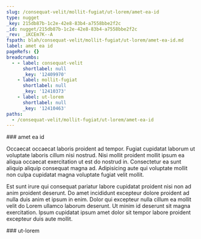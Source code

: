 ```yaml
---
slug: /consequat-velit/mollit-fugiat/ut-lorem/amet-ea-id
type: nugget
_key: 215db87b-1c2e-42e8-83b4-a7558bbe2f2c
_id: nugget/215db87b-1c2e-42e8-83b4-a7558bbe2f2c
_rev: _iKCEm7K--A
fspath: blah/consequat-velit/mollit-fugiat/ut-lorem/amet-ea-id.md
label: amet ea id
pageRefs: {}
breadcrumbs:
  - - label: consequat-velit
      shortlabel: null
      _key: '12409970'
    - label: mollit-fugiat
      shortlabel: null
      _key: '12410373'
    - label: ut-lorem
      shortlabel: null
      _key: '12410463'
paths:
  - /consequat-velit/mollit-fugiat/ut-lorem/amet-ea-id
---
```


<NuggetArea>
<Nugget slug="/consequat-velit/mollit-fugiat/ut-lorem/amet-ea-id" type="nugget" _key="215db87b-1c2e-42e8-83b4-a7558bbe2f2c" _id="nugget/215db87b-1c2e-42e8-83b4-a7558bbe2f2c" _rev="_iKCEm7K--A" fspath="blah/consequat-velit/mollit-fugiat/ut-lorem/amet-ea-id.md" label="amet ea id" paths="/consequat-velit/mollit-fugiat/ut-lorem/amet-ea-id">
<NuggetBody>
### amet ea id

Occaecat occaecat laboris proident ad tempor. Fugiat cupidatat laborum ut voluptate laboris cillum nisi nostrud. Nisi mollit proident mollit ipsum ea aliqua occaecat exercitation ut est do nostrud in. Consectetur ea sunt aliquip aliquip consequat magna ad. Adipisicing aute qui voluptate mollit non culpa cupidatat magna voluptate fugiat velit mollit.

Est sunt irure qui consequat pariatur labore cupidatat proident nisi non ad anim proident deserunt. Do amet incididunt excepteur dolore proident ad nulla duis anim et ipsum in enim. Dolor qui excepteur nulla cillum ea mollit velit do Lorem ullamco laborum deserunt. Ut minim id deserunt sit magna exercitation. Ipsum cupidatat ipsum amet dolor sit tempor labore proident excepteur duis aute mollit.

</NuggetBody>
<Breadcrumbs>
<Crumbs>
<Crumb _key="12409970" label="consequat-velit" /><Crumb _key="12410373" label="mollit-fugiat" /><Crumb _key="12410463" label="ut-lorem" />
</Crumbs>
</Breadcrumbs>
</Nugget>

<NuggetsInbound>
</NuggetsInbound>
<NuggetsOutbound>
</NuggetsOutbound>
</NuggetArea>
<PassagesInbound>
<Passage direction="inbound" type="passage" _key="12410463" _id="passage/12410463" _rev="_iKCEm7K--_" label="ut-lorem" passage="ut-lorem" fspath="blah/consequat-velit/mollit-fugiat/ut-lorem" paths="/consequat-velit/mollit-fugiat/ut-lorem" slug="/consequat-velit/mollit-fugiat/ut-lorem">
<NuggetBody>
### ut-lorem

</NuggetBody>
<Breadcrumbs>
<Crumbs>
<Crumb _key="12409970" label="consequat-velit" /><Crumb _key="12410373" label="mollit-fugiat" />
</Crumbs>
</Breadcrumbs>
</Passage>

</PassagesInbound>
<PassagesOutbound>
</PassagesOutbound>